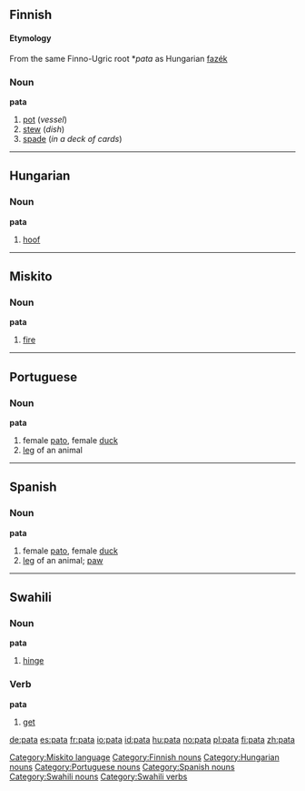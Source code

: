 ==Finnish==
{{Finnish index|pa}}
====Etymology====
From the same Finno-Ugric root *''pata'' as Hungarian [[fazék]]

===Noun===
'''pata'''
# [[pot]] (''vessel'')
# [[stew]] (''dish'')
# [[spade]] (''in a deck of cards'')

----

==Hungarian==

===Noun===
'''pata'''

# [[hoof]]

----

==Miskito==

===Noun===
'''pata'''

# [[fire]]

[[Category:Miskito language]]

----

==Portuguese==

===Noun===
'''pata''' {{f}}

# female [[pato]], female [[duck]]
# [[leg]] of an animal

----

==Spanish==

===Noun===
'''pata''' {{f}}
# female [[pato]], female [[duck]]
# [[leg]] of an animal; [[paw]]

----

==Swahili==

===Noun===
'''pata'''

# [[hinge]]

===Verb===
'''pata'''

# [[get]]

[[Category:Finnish nouns]]
[[Category:Hungarian nouns]]
[[Category:Portuguese nouns]]
[[Category:Spanish nouns]]
[[Category:Swahili nouns]]
[[Category:Swahili verbs]]

[[de:pata]]
[[es:pata]]
[[fr:pata]]
[[io:pata]]
[[id:pata]]
[[hu:pata]]
[[no:pata]]
[[pl:pata]]
[[fi:pata]]
[[zh:pata]]